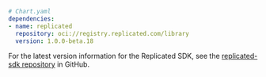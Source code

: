 ```yaml
# Chart.yaml
dependencies:
- name: replicated
  repository: oci://registry.replicated.com/library
  version: 1.0.0-beta.18
```

For the latest version information for the Replicated SDK, see the [replicated-sdk repository](https://github.com/replicatedhq/replicated-sdk/tags) in GitHub.
